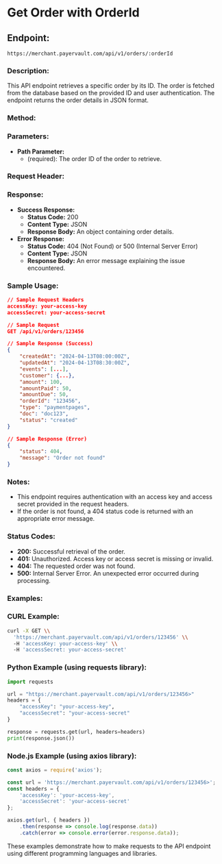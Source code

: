 # Get Order with OrderId

## Endpoint:

```text
https://merchant.payervault.com/api/v1/orders/:orderId
```

### Description:

This API endpoint retrieves a specific order by its ID. The order is fetched from the database based on the provided ID and user authentication. The endpoint returns the order details in JSON format.

### Method:

<GETBadge/>

### Parameters:

- **Path Parameter:**
    - <Highlight text="orderId"/> (required): The order ID of the order to retrieve.

### Request Header:

<AccessKeyAndSec/>

### Response:

- **Success Response:**
    - **Status Code:** 200
    - **Content Type:** JSON
    - **Response Body:** An object containing order details.
- **Error Response:**
    - **Status Code:** 404 (Not Found) or 500 (Internal Server Error)
    - **Content Type:** JSON
    - **Response Body:** An error message explaining the issue encountered.

### Sample Usage:

```json
// Sample Request Headers
accessKey: your-access-key
accessSecret: your-access-secret

// Sample Request
GET /api/v1/orders/123456

```

```json
// Sample Response (Success)
{
    "createdAt": "2024-04-13T08:00:00Z",
    "updatedAt": "2024-04-13T08:30:00Z",
    "events": [...],
    "customer": {...},
    "amount": 100,
    "amountPaid": 50,
    "amountDue": 50,
    "orderId": "123456",
    "type": "paymentpages",
    "doc": "doc123",
    "status": "created"
}

// Sample Response (Error)
{
    "status": 404,
    "message": "Order not found"
}

```

### Notes:

- This endpoint requires authentication with an access key and access secret provided in the request headers.
- If the order is not found, a 404 status code is returned with an appropriate error message.

### Status Codes:

- **200:** Successful retrieval of the order.
- **401:** Unauthorized. Access key or access secret is missing or invalid.
- **404:** The requested order was not found.
- **500:** Internal Server Error. An unexpected error occurred during processing.

### Examples:

### CURL Example:

```bash
curl -X GET \\
  'https://merchant.payervault.com/api/v1/orders/123456' \\
  -H 'accessKey: your-access-key' \\
  -H 'accessSecret: your-access-secret'

```

### Python Example (using requests library):

```python
import requests

url = "https://merchant.payervault.com/api/v1/orders/123456>"
headers = {
    "accessKey": "your-access-key",
    "accessSecret": "your-access-secret"
}

response = requests.get(url, headers=headers)
print(response.json())

```

### Node.js Example (using axios library):

```jsx
const axios = require('axios');

const url = 'https://merchant.payervault.com/api/v1/orders/123456>';
const headers = {
    'accessKey': 'your-access-key',
    'accessSecret': 'your-access-secret'
};

axios.get(url, { headers })
    .then(response => console.log(response.data))
    .catch(error => console.error(error.response.data));

```

These examples demonstrate how to make requests to the API endpoint using different programming languages and libraries.